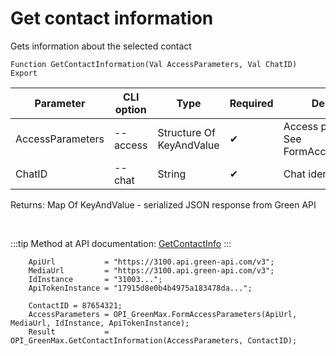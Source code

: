 ﻿---
sidebar_position: 13
description: Get contact information and other functions to work with Green Max in the Open Integration Package, a free open-source integration library for 1C:Enterprise 8, OneScript and CLI
keywords: [1C, 1С, 1С:Enterprise, 1С:Enterprise 8.3, API, Integration, Services, Exchange, OneScript, CLI, Green Max]
---


# Get contact information
 Gets information about the selected contact



`Function GetContactInformation(Val AccessParameters, Val ChatID) Export`

  | Parameter | CLI option | Type | Required | Description |
  |-|-|-|-|-|
  | AccessParameters | --access | Structure Of KeyAndValue | &#x2714; | Access parameters. See FormAccessParameters |
  | ChatID | --chat | String | &#x2714; | Chat identifier |

  
  Returns:  Map Of KeyAndValue - serialized JSON response from Green API

<br/>

:::tip
Method at API documentation: [GetContactInfo](https://green-api.com/v3/docs/api/service/GetContactInfo/)
:::
<br/>


```bsl title="1C:Enterprise/OneScript code example"
    ApiUrl           = "https://3100.api.green-api.com/v3";
    MediaUrl         = "https://3100.api.green-api.com/v3";
    IdInstance       = "31003...";
    ApiTokenInstance = "17915d8e0b4b4975a183478da...";

    ContactID = 87654321;
    AccessParameters = OPI_GreenMax.FormAccessParameters(ApiUrl, MediaUrl, IdInstance, ApiTokenInstance);
    Result           = OPI_GreenMax.GetContactInformation(AccessParameters, ContactID);
```
 




